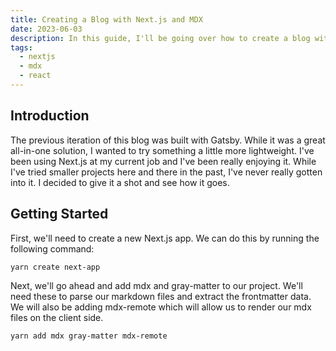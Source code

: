 ```yaml
---
title: Creating a Blog with Next.js and MDX
date: 2023-06-03
description: In this guide, I'll be going over how to create a blog with Next.js and MDX. I'll be leaving out styling as that's not the focus of this guide.
tags:
  - nextjs
  - mdx
  - react
---
```


## Introduction

The previous iteration of this blog was built with Gatsby. While it was a great all-in-one solution, I wanted to try something a little more lightweight. I've been using Next.js at my current job and I've been really enjoying it. While I've tried smaller projects here and there in the past, I've never really gotten into it. I decided to give it a shot and see how it goes.

## Getting Started

First, we'll need to create a new Next.js app. We can do this by running the following command:

```bash
yarn create next-app
```

Next, we'll go ahead and add mdx and gray-matter to our project. We'll need these to parse our markdown files and extract the frontmatter data. We will also be adding mdx-remote which will allow us to render our mdx files on the client side.

```bash
yarn add mdx gray-matter mdx-remote
```
